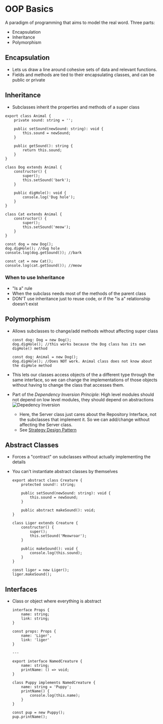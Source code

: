 # OOP Basics

A paradigm of programming that aims to model the real word.
Three parts:

-   Encapsulation
-   Inheritance
-   Polymorphism

## Encapsulation

-   Lets us draw a line around cohesive sets of data and relevant functions.
-   Fields and methods are tied to their encapsulating classes, and can be public or private

## Inheritance

-   Subclasses inherit the properties and methods of a super class

```
export class Animal {
	private sound: string = '';

	public setSound(newSound: string): void {
		this.sound = newSound;
	}

	public getSound(): string {
		return this.sound;
	}
}

class Dog extends Animal {
	constructor() {
		super();
		this.setSound('bark');
	}

	public digHole(): void {
		console.log('Dug hole');
	}
}

class Cat extends Animal {
	constructor() {
		super();
		this.setSound('meow');
	}
}

const dog = new Dog();
dog.digHole(); //dug hole
console.log(dog.getSound()); //bark

const cat = new Cat();
console.log(cat.getSound()); //meow
```

### When to use Inheritance

-   "Is a" rule
-   When the subclass needs most of the methods of the parent class
-   DON'T use inheritance just to reuse code, or if the "is a" relationship doesn't exist

## Polymorphism

-   Allows subclasses to change/add methods without affecting super class

    ```
    const dog: Dog = new Dog();
    dog.digHole(); //this works because the Dog class has its own digHole() method

    const dog: Animal = new Dog();
    dog.digHole(); //Does NOT work. Animal class does not know about the digHole method
    ```

-   This lets our classes access objects of the a different type through the same interface, so we can change the implementations of those objects without having to change the class that accesses them.
-   Part of the _Dependency Inversion Principle_: High level modules should not depend on low level modules, they should depend on abstractions
    ![Depedency Inversion](/dependency-inversion-uml.png)
    -   Here, the Server class just cares about the Repository Interface, not the subclasses that implement it. So we can add/change without affecting the Server class.
    -   See [Strategy Design Pattern](/design-patterns/strategy)

## Abstract Classes

-   Forces a "contract" on subclasses without actually implementing the details
-   You can't instantiate abstract classes by themselves

    ```
    export abstract class Creature {
    	protected sound!: string;

    	public setSound(newSound: string): void {
    		this.sound = newSound;
    	}

    	public abstract makeSound(): void;
    }

    class Liger extends Creature {
    	constructor() {
    		super();
    		this.setSound('Meowroar');
    	}

    	public makeSound(): void {
    		console.log(this.sound);
    	}
    }

    const liger = new Liger();
    liger.makeSound();
    ```

## Interfaces

-   Class or object where everything is abstract

    ```
    interface Props {
    	name: string;
    	link: string;
    }

    const props: Props {
    	name: 'Liger',
    	link: 'liger'
    }

    ---

    export interface NamedCreature {
    	name: string;
    	printName: () => void;
    }

    class Puppy implements NamedCreature {
    	name: string = 'Puppy';
    	printName() {
    		console.log(this.name);
    	}
    }

    const pup = new Puppy();
    pup.printName();
    ```
